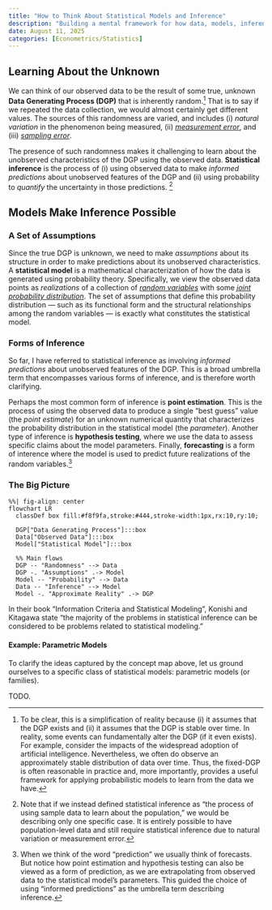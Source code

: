 ```yaml
---
title: "How to Think About Statistical Models and Inference"
description: "Building a mental framework for how data, models, inference, and probability come together."
date: August 11, 2025
categories: [Econometrics/Statistics]
---
```


## Learning About the Unknown  

We can think of our observed data to be the result of some true, unknown **Data Generating Process (DGP)** that is inherently random.[^1] That is to say if we repeated the data collection, we would almost certainly get different values. The sources of this randomness are varied, and includes (i) *natural variation* in the phenomenon being measured, (ii) *[measurement error](https://en.wikipedia.org/wiki/Observational_error)*, and (iii) *[sampling error](https://en.wikipedia.org/wiki/Sampling_error)*. 

The presence of such randomness makes it challenging to learn about the unobserved characteristics of the DGP using the observed data. **Statistical inference** is the process of (i) using observed data to make *informed predictions* about  unobserved features of the DGP and (ii) using probability to *quantify* the uncertainty in those predictions. [^2] 


## Models Make Inference Possible  

### A Set of Assumptions 

Since the true DGP is unknown, we need to make *assumptions* about its structure in order to make predictions about its unobserved characteristics. A **statistical model** is a mathematical characterization of how the data is generated using probability theory. Specifically, we view the observed data points as *realizations* of a collection of *[random variables](https://en.wikipedia.org/wiki/Random_variable)* with some *[joint probability distribution](https://en.wikipedia.org/wiki/Joint_probability_distribution)*. The set of assumptions that define this probability distribution — such as its functional form and the structural relationships among the random variables — is exactly what constitutes the statistical model.

### Forms of Inference

So far, I have referred to statistical inference as involving *informed predictions* about unobserved features of the DGP. This is a broad umbrella term that encompasses various forms of inference, and is therefore worth clarifying. 

Perhaps the most common form of inference is **point estimation**. This is the process of using the observed data to produce a single "best guess" value (the *point estimate*) for an unknown numerical quantity that characterizes the probability distribution in the statistical model (the *parameter*). Another type of inference is **hypothesis testing**, where we use the data to assess specific claims about the model parameters. Finally, **forecasting** is a form of interence where the model is used to predict future realizations of the random variables.[^3]



### The Big Picture 

```mermaid
%%| fig-align: center
flowchart LR
  classDef box fill:#f8f9fa,stroke:#444,stroke-width:1px,rx:10,ry:10;

  DGP["Data Generating Process"]:::box
  Data["Observed Data"]:::box
  Model["Statistical Model"]:::box

  %% Main flows
  DGP -- "Randomness" --> Data
  DGP -. "Assumptions" .-> Model
  Model -- "Probability" --> Data
  Data -- "Inference" --> Model
  Model -. "Approximate Reality" .-> DGP
```

In their book "Information Criteria and Statistical Modeling", Konishi and Kitagawa state "the majority of the problems in statistical inference can be considered to be problems related to statistical modeling." 

#### Example: Parametric Models

To clarify the ideas captured by the concept map above, let us ground ourselves to a specific class of statistical models: parametric models (or families).

TODO.



[^1]: To be clear, this is a simplification of reality because (i) it assumes that the DGP exists and (ii) it assumes that the DGP is stable over time. In reality, some events can fundamentally alter the DGP (if it even exists). For example, consider the impacts of the widespread adoption of artificial intelligence. Nevertheless, we often do observe an approximately stable distribution of data over time. Thus, the fixed-DGP is often reasonable in practice and, more importantly, provides a useful framework for applying probabilistic models to learn from the data we have.  

[^2]: Note that if we instead defined statistical inference as "the process of using sample data to learn about the population," we would be describing only one specific case. It is entirely possible to have population-level data and still require statistical inference due to natural variation or measurement error. 

[^3]: When we think of the word "prediction" we usually think of forecasts. But notice how point estimation and hypothesis testing can also be viewed as a form of prediction, as we are extrapolating from observed data to the statistical model's parameters. This guided the choice of using "informed predictions" as the umbrella term describing inference.  

